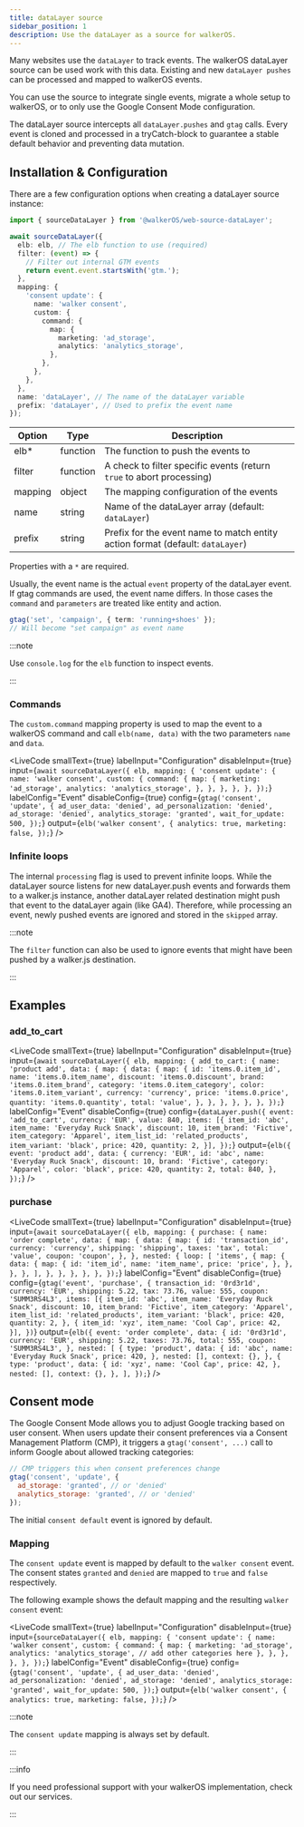 ```yaml
---
title: dataLayer source
sidebar_position: 1
description: Use the dataLayer as a source for walkerOS.
---
```



<PackageLink
  github="packages/web/sources/dataLayer/"
  npm="@walkerOS/web-source-dataLayer"
/>

Many websites use the `dataLayer` to track events. The walkerOS dataLayer source
can be used work with this data. Existing and new `dataLayer pushes` can be
processed and mapped to walkerOS events.

You can use the source to integrate single events, migrate a whole setup to
walkerOS, or to only use the Google Consent Mode configuration.

The dataLayer source intercepts all `dataLayer.pushes` and `gtag` calls. Every
event is cloned and processed in a tryCatch-block to guarantee a stable default
behavior and preventing data mutation.

## Installation & Configuration

There are a few configuration options when creating a dataLayer source instance:

```ts
import { sourceDataLayer } from '@walkerOS/web-source-dataLayer';

await sourceDataLayer({
  elb: elb, // The elb function to use (required)
  filter: (event) => {
    // Filter out internal GTM events
    return event.event.startsWith('gtm.');
  },
  mapping: {
    'consent update': {
      name: 'walker consent',
      custom: {
        command: {
          map: {
            marketing: 'ad_storage',
            analytics: 'analytics_storage',
          },
        },
      },
    },
  },
  name: 'dataLayer', // The name of the dataLayer variable
  prefix: 'dataLayer', // Used to prefix the event name
});
```

| Option  | Type     | Description                                                                                                 |
| ------- | -------- | ----------------------------------------------------------------------------------------------------------- |
| elb\*   | function | The function to push the events to                                                                          |
| filter  | function | A check to filter specific events (return `true` to abort processing)                                       |
| mapping | object   | The&nbsp;<Link to="/docs/destinations/event_mapping#eventconfig">mapping configuration</Link> of the events |
| name    | string   | Name of the dataLayer array (default: `dataLayer`)                                                          |
| prefix  | string   | Prefix for the event name to match entity action format (default: `dataLayer`)                              |

Properties with a `*` are required.

Usually, the event name is the actual `event` property of the dataLayer event.
If&nbsp;<Link to="https://developers.google.com/tag-platform/gtagjs/reference">gtag
commands</Link> are used, the event name differs. In those cases the `command`
and `parameters` are treated like entity and action.

```ts
gtag('set', 'campaign', { term: 'running+shoes' });
// Will become "set campaign" as event name
```

:::note

Use `console.log` for the `elb` function to inspect events.

:::

### Commands

The `custom.command` mapping property is used to map the event to a walkerOS
command and call `elb(name, data)` with the two parameters `name` and `data`.

<LiveCode
  smallText={true}
  labelInput="Configuration"
  disableInput={true}
  input={`await sourceDataLayer({
    elb,
    mapping: {
      'consent update': {
        name: 'walker consent',
        custom: {
          command: {
            map: {
              marketing: 'ad_storage',
              analytics: 'analytics_storage',
            },
          },
        },
      },
    },
  });`}
  labelConfig="Event"
  disableConfig={true}
  config={`gtag('consent', 'update', {
    ad_user_data: 'denied',
    ad_personalization: 'denied',
    ad_storage: 'denied',
    analytics_storage: 'granted',
    wait_for_update: 500,
  });`}
  output={`elb('walker consent', {
    analytics: true,
    marketing: false,
  });`}
/>

### Infinite loops

The internal `processing` flag is used to prevent infinite loops. While the
dataLayer source listens for new dataLayer.push events and forwards them to a
walker.js instance, another dataLayer related destination might push that event
to the dataLayer again (like GA4). Therefore, while processing an event, newly
pushed events are ignored and stored in the `skipped` array.

:::note

The `filter` function can also be used to ignore events that might have been
pushed by a walker.js destination.

:::

## Examples

### add_to_cart

<LiveCode
  smallText={true}
  labelInput="Configuration"
  disableInput={true}
  input={`await sourceDataLayer({
    elb,
    mapping: {
      add_to_cart: {
        name: 'product add',
        data: {
          map: {
            data: {
              map: {
                id: 'items.0.item_id',
                name: 'items.0.item_name',
                discount: 'items.0.discount',
                brand: 'items.0.item_brand',
                category: 'items.0.item_category',
                color: 'items.0.item_variant',
                currency: 'currency',
                price: 'items.0.price',
                quantity: 'items.0.quantity',
                total: 'value',
              },
            },
          },
        },
      },
    },
  });`}
  labelConfig="Event"
  disableConfig={true}
  config={`dataLayer.push({
    event: 'add_to_cart',
    currency: 'EUR',
    value: 840,
    items: [{
      item_id: 'abc',
      item_name: 'Everyday Ruck Snack',
      discount: 10,
      item_brand: 'Fictive',
      item_category: 'Apparel',
      item_list_id: 'related_products',
      item_variant: 'black',
      price: 420,
      quantity: 2,
    }],
  });`}
  output={`elb({
    event: 'product add',
    data: {
      currency: 'EUR',
      id: 'abc',
      name: 'Everyday Ruck Snack',
      discount: 10,
      brand: 'Fictive',
      category: 'Apparel',
      color: 'black',
      price: 420,
      quantity: 2,
      total: 840,
    },
  });`}
/>

### purchase

<LiveCode
  smallText={true}
  labelInput="Configuration"
  disableInput={true}
  input={`await sourceDataLayer({
    elb,
    mapping: {
      purchase: {
        name: 'order complete',
        data: {
          map: {
            data: {
              map: {
                id: 'transaction_id',
                currency: 'currency',
                shipping: 'shipping',
                taxes: 'tax',
                total: 'value',
                coupon: 'coupon',
              },
            },
            nested: {
              loop: [
                'items',
                {
                  map: {
                    data: {
                      map: {
                        id: 'item_id',
                        name: 'item_name',
                        price: 'price',
                      },
                    },
                  },
                },
              ],
            },
          },
        },
      },
    },
  });`}
  labelConfig="Event"
  disableConfig={true}
  config={`gtag('event', 'purchase', {
    transaction_id: '0rd3r1d',
    currency: 'EUR',
    shipping: 5.22,
    tax: 73.76,
    value: 555,
    coupon: 'SUMM3RS4L3',
    items: [{
      item_id: 'abc',
      item_name: 'Everyday Ruck Snack',
      discount: 10,
      item_brand: 'Fictive',
      item_category: 'Apparel',
      item_list_id: 'related_products',
      item_variant: 'black',
      price: 420,
      quantity: 2,
    }, {
      item_id: 'xyz',
      item_name: 'Cool Cap',
      price: 42,
    }],
  })`}
  output={`elb({
    event: 'order complete',
    data: {
      id: '0rd3r1d',
      currency: 'EUR',
      shipping: 5.22,
      taxes: 73.76,
      total: 555,
      coupon: 'SUMM3RS4L3',
    },
    nested: [
      {
        type: 'product',
        data: {
          id: 'abc',
          name: 'Everyday Ruck Snack',
          price: 420,
        },
        nested: [],
        context: {},
      },
      {
        type: 'product',
        data: {
          id: 'xyz',
          name: 'Cool Cap',
          price: 42,
        },
        nested: [],
        context: {},
      },
    ],
  });`}
/>

## Consent mode

The&nbsp;<Link to="https://developers.google.com/tag-platform/security/guides/consent?consentmode=basic">Google
Consent Mode</Link> allows you to adjust Google tracking based on user consent.
When users update their consent preferences via a Consent Management Platform
(CMP), it triggers a `gtag('consent', ...)` call to inform Google about allowed
tracking categories:

```js
// CMP triggers this when consent preferences change
gtag('consent', 'update', {
  ad_storage: 'granted', // or 'denied'
  analytics_storage: 'granted', // or 'denied'
});
```

The initial `consent default` event is ignored by default.

### Mapping

The `consent update` event is mapped by default to the `walker consent` event.
The consent states `granted` and `denied` are mapped to `true` and `false`
respectively.

The following example shows the default mapping and the resulting
`walker consent` event:

<LiveCode
  smallText={true}
  labelInput="Configuration"
  disableInput={true}
  input={`sourceDataLayer({
    elb,
    mapping: {
      'consent update': {
        name: 'walker consent',
        custom: {
          command: {
            map: {
              marketing: 'ad_storage',
              analytics: 'analytics_storage',
              // add other categories here
            },
          },
        },
      },
    },
  });`}
  labelConfig="Event"
  disableConfig={true}
  config={`gtag('consent', 'update', {
    ad_user_data: 'denied',
    ad_personalization: 'denied',
    ad_storage: 'denied',
    analytics_storage: 'granted',
    wait_for_update: 500,
  });`}
  output={`elb('walker consent', {
    analytics: true,
    marketing: false,
  });`}
/>

:::note

The `consent update` mapping is always set by default.

:::

:::info

If you need professional support with your walkerOS implementation, check out
our&nbsp;<Link to="/services">services</Link>.

:::

<DocCardList />
